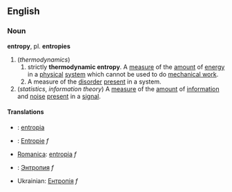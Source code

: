 == English ==
=== Noun ===
'''entropy''', pl. '''entropies'''

# (''thermodynamics'')
## strictly '''thermodynamic entropy'''. A [[measure]] of the [[amount]] of [[energy]] in a [[physical]] [[system]] which cannot be used to do [[mechanical work]].
## A measure of the [[disorder]] [[present]] in a system.
# (''statistics'', ''information theory'') A [[measure]] of the [[amount]] of [[information]] and [[noise]] [[present]] in a [[signal]].

==== Translations ====
*{{msg:fi}}: [[entropia]]
*{{msg:de}}: [[Entropie]] ''f''
*[[Romanica]]: [[entropia]] ''f''
*{{msg:ru}}: [[Энтропия]] ''f''
* Ukrainian: [[Ентропія]] ''f''